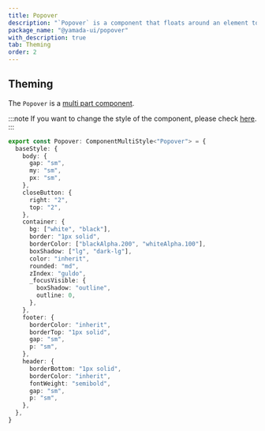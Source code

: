 ```yaml
---
title: Popover
description: "`Popover` is a component that floats around an element to display information."
package_name: "@yamada-ui/popover"
with_description: true
tab: Theming
order: 2
---
```


## Theming

The `Popover` is a [multi part component](/styled-system/theming/component-styles#multi-part-components).

:::note
If you want to change the style of the component, please check [here](/styled-system/theming/customize-theme#changing-the-style-of-components).
:::

```ts
export const Popover: ComponentMultiStyle<"Popover"> = {
  baseStyle: {
    body: {
      gap: "sm",
      my: "sm",
      px: "sm",
    },
    closeButton: {
      right: "2",
      top: "2",
    },
    container: {
      bg: ["white", "black"],
      border: "1px solid",
      borderColor: ["blackAlpha.200", "whiteAlpha.100"],
      boxShadow: ["lg", "dark-lg"],
      color: "inherit",
      rounded: "md",
      zIndex: "guldo",
      _focusVisible: {
        boxShadow: "outline",
        outline: 0,
      },
    },
    footer: {
      borderColor: "inherit",
      borderTop: "1px solid",
      gap: "sm",
      p: "sm",
    },
    header: {
      borderBottom: "1px solid",
      borderColor: "inherit",
      fontWeight: "semibold",
      gap: "sm",
      p: "sm",
    },
  },
}
```

